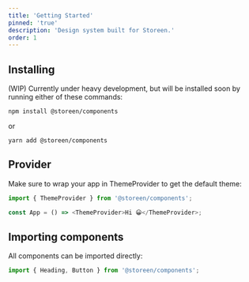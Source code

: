 ```yaml
---
title: 'Getting Started'
pinned: 'true'
description: 'Design system built for Storeen.'
order: 1
---
```


## Installing

(WIP) Currently under heavy development, but will be installed soon by running either of these commands:

```
npm install @storeen/components
```

or

```
yarn add @storeen/components
```

## Provider

Make sure to wrap your app in ThemeProvider to get the default theme:

```js removePreview
import { ThemeProvider } from '@storeen/components';

const App = () => <ThemeProvider>Hi 😀</ThemeProvider>;
```

## Importing components

All components can be imported directly:

```js removePreview
import { Heading, Button } from '@storeen/components';
```
